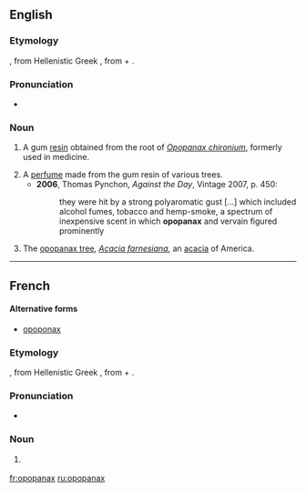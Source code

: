 ==English==

===Etymology===
{{etyl|la}} {{term|opopanax|lang=la}}, from Hellenistic Greek {{term|ὀποπάναξ|tr=opopanax|sc=Grek}}, from {{etyl|grc}} {{term|ὀπός||vegetable juice|tr=opos|sc=polytonic}} + {{term|πάναξ|tr=panax|sc=polytonic}}.

===Pronunciation===
*{{a|UK}} {{IPA|/əˈpɒpənaks/}}

===Noun===
{{en-noun|-}}

# {{obsolete}} A gum [[resin]] obtained from the root of ''[[Opopanax chironium]]'', formerly used in medicine.
# A [[perfume]] made from the gum resin of various trees.
#* '''2006''', Thomas Pynchon, ''Against the Day'', Vintage 2007, p. 450:
#*: they were hit by a strong polyaromatic gust [...] which included alcohol fumes, tobacco and hemp-smoke, a spectrum of inexpensive scent in which '''opopanax''' and vervain figured prominently
# The [[opopanax tree]], ''[[Acacia farnesiana]]'', an [[acacia]] of America.

----

==French==

====Alternative forms====
* [[opoponax]]

===Etymology===
{{etyl|la|fr}} {{term|opopanax|lang=la}}, from Hellenistic Greek {{term|ὀποπάναξ|tr=opopanax|sc=Grek}}, from {{etyl|grc|fr}} {{term|ὀπός||vegetable juice|tr=opos|sc=polytonic}} + {{term|πάναξ|tr=panax|sc=polytonic}}.

===Pronunciation===
* {{IPA|/ɔ.pɔ.pa.naks/|lang=fr}}

===Noun===
{{fr-noun|m|-}}

# {{l|en|oppopanax}} {{gloss|all meanings}}

[[fr:opopanax]]
[[ru:opopanax]]